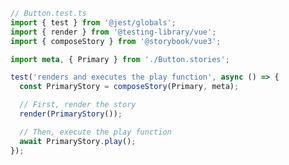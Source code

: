 ```ts
// Button.test.ts
import { test } from '@jest/globals';
import { render } from '@testing-library/vue';
import { composeStory } from '@storybook/vue3';

import meta, { Primary } from './Button.stories';

test('renders and executes the play function', async () => {
  const PrimaryStory = composeStory(Primary, meta);

  // First, render the story
  render(PrimaryStory());

  // Then, execute the play function
  await PrimaryStory.play();
});
```
